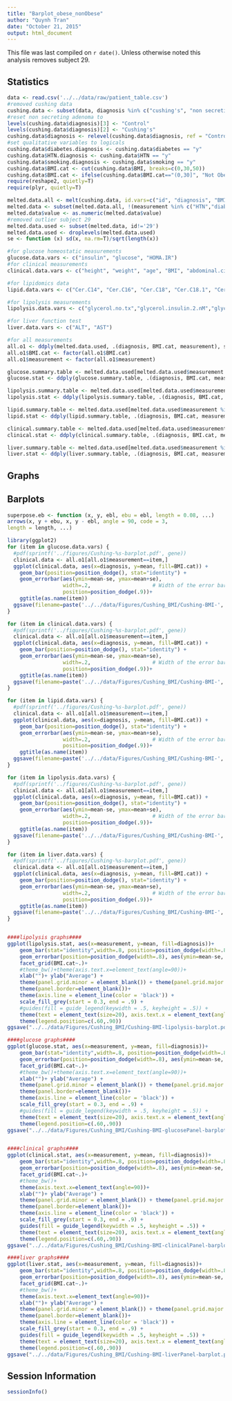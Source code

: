 ```yaml
---
title: "Barplot_obese_nonObese"
author: "Quynh Tran"
date: "October 21, 2015"
output: html_document
---
```


This file was last compiled on ```r date()```.  Unless otherwise noted this analysis removes subject 29.

Statistics
-------------

```r
data <- read.csv('../../data/raw/patient_table.csv')
#removed cushing data
cushing.data <- subset(data, diagnosis %in% c("cushing's", "non secreting adenoma"), drop=TRUE)
#reset non secreting adenoma to 
levels(cushing.data$diagnosis)[3] <- "Control"
levels(cushing.data$diagnosis)[2] <- "Cushing's"
cushing.data$diagnosis <- relevel(cushing.data$diagnosis, ref = "Control")
#set qualitative variables to logicals
cushing.data$diabetes.diagnosis <- cushing.data$diabetes == "y"
cushing.data$HTN.diagnosis <- cushing.data$HTN == "y"
cushing.data$smoking.diagnosis <- cushing.data$smoking == "y"
cushing.data$BMI.cat <- cut(cushing.data$BMI, breaks=c(0,30,50))
cushing.data$BMI.cat <- ifelse(cushing.data$BMI.cat=="(0,30]", "Not Obese", "Obese")
require(reshape2, quietly=T)
require(plyr, quietly=T)

melted.data.all <- melt(cushing.data, id.vars=c("id", "diagnosis", "BMI.cat"), na.rm=T, variable.name="measurement")
melted.data <- subset(melted.data.all, !(measurement %in% c("HTN","diabetes","smoking","HTN.diagnosis","diabetes.diagnosis","smoking.diagnosis")))
melted.data$value <- as.numeric(melted.data$value)
#removed outlier subject 29
melted.data.used <- subset(melted.data, id!='29')
melted.data.used <- droplevels(melted.data.used)
se <- function (x) sd(x, na.rm=T)/sqrt(length(x))
```

```r
#for glucose homeostatic measurements
glucose.data.vars <- c("insulin", "glucose", "HOMA.IR")
#for clinical measurements
clinical.data.vars <- c("height", "weight", "age", "BMI", "abdominal.circumference")

#for lipidomics data
lipid.data.vars <- c("Cer.C14", "Cer.C16", "Cer.C18", "Cer.C18.1", "Cer.C20", "Cer.C24", "Glu.Cer.C16", "Glu.Cer.C18", "Glu.Cer.C18.1")

#for lipolysis measurements
lipolysis.data.vars <- c("glycerol.no.tx","glycerol.insulin.2.nM","glycerol.iso.30.nM","glycerol.ins.iso","glycerol.ins.ctrl","glycerol.iso.ctrl","glycerol.ins.iso.iso") #"glycerol.ins.effect")  "glycerol.iso.effect") 

#for liver function test
liver.data.vars <- c("ALT", "AST")

#for all measurements
all.o1 <- ddply(melted.data.used, .(diagnosis, BMI.cat, measurement), summarise, mean = mean(value), se=se(value))
all.o1$BMI.cat <- factor(all.o1$BMI.cat)
all.o1$measurement <- factor(all.o1$measurement)

glucose.summary.table <- melted.data.used[melted.data.used$measurement %in% glucose.data.vars,]
glucose.stat <- ddply(glucose.summary.table, .(diagnosis, BMI.cat, measurement), summarise, mean = mean(value), se=se(value))

lipolysis.summary.table <- melted.data.used[melted.data.used$measurement %in% lipolysis.data.vars,]
lipolysis.stat <- ddply(lipolysis.summary.table, .(diagnosis, BMI.cat, measurement), summarise, mean = mean(value), se=se(value))

lipid.summary.table <- melted.data.used[melted.data.used$measurement %in% lipid.data.vars,]
lipid.stat <- ddply(lipid.summary.table, .(diagnosis, BMI.cat, measurement), summarise, mean = mean(value), se=se(value))

clinical.summary.table <- melted.data.used[melted.data.used$measurement %in% clinical.data.vars,]
clinical.stat <- ddply(clinical.summary.table, .(diagnosis, BMI.cat, measurement), summarise, mean = mean(value), se=se(value))

liver.summary.table <- melted.data.used[melted.data.used$measurement %in% liver.data.vars,]
liver.stat <- ddply(liver.summary.table, .(diagnosis, BMI.cat, measurement), summarise, mean = mean(value), se=se(value))
```

Graphs
------

## Barplots
```r
superpose.eb <- function (x, y, ebl, ebu = ebl, length = 0.08, ...)
arrows(x, y + ebu, x, y - ebl, angle = 90, code = 3,
length = length, ...)

library(ggplot2)
for (item in glucose.data.vars) {
  #pdf(sprintf('../figures/Cushing-%s-barplot.pdf', gene))
  clinical.data <- all.o1[all.o1$measurement==item,]
  ggplot(clinical.data, aes(x=diagnosis, y=mean, fill=BMI.cat)) + 
    geom_bar(position=position_dodge(), stat="identity") +
    geom_errorbar(aes(ymin=mean-se, ymax=mean+se),
                  width=.2,                    # Width of the error bars
                  position=position_dodge(.9))+
    ggtitle(as.name(item))
  ggsave(filename=paste('../../data/Figures/Cushing_BMI/Cushing-BMI-', item, '-barplot.pdf',sep=""))
}

for (item in clinical.data.vars) {
  #pdf(sprintf('../figures/Cushing-%s-barplot.pdf', gene))
  clinical.data <- all.o1[all.o1$measurement==item,]
  ggplot(clinical.data, aes(x=diagnosis, y=mean, fill=BMI.cat)) + 
    geom_bar(position=position_dodge(), stat="identity") +
    geom_errorbar(aes(ymin=mean-se, ymax=mean+se),
                  width=.2,                    # Width of the error bars
                  position=position_dodge(.9))+
    ggtitle(as.name(item))
  ggsave(filename=paste('../../data/Figures/Cushing_BMI/Cushing-BMI-', item, '-barplot.pdf',sep=""))
}

for (item in lipid.data.vars) {
  #pdf(sprintf('../figures/Cushing-%s-barplot.pdf', gene))
  clinical.data <- all.o1[all.o1$measurement==item,]
  ggplot(clinical.data, aes(x=diagnosis, y=mean, fill=BMI.cat)) + 
    geom_bar(position=position_dodge(), stat="identity") +
    geom_errorbar(aes(ymin=mean-se, ymax=mean+se),
                  width=.2,                    # Width of the error bars
                  position=position_dodge(.9))+
    ggtitle(as.name(item))
  ggsave(filename=paste('../../data/Figures/Cushing_BMI/Cushing-BMI-', item, '-barplot.pdf',sep=""))
}

for (item in lipolysis.data.vars) {
  #pdf(sprintf('../figures/Cushing-%s-barplot.pdf', gene))
  clinical.data <- all.o1[all.o1$measurement==item,]
  ggplot(clinical.data, aes(x=diagnosis, y=mean, fill=BMI.cat)) + 
    geom_bar(position=position_dodge(), stat="identity") +
    geom_errorbar(aes(ymin=mean-se, ymax=mean+se),
                  width=.2,                    # Width of the error bars
                  position=position_dodge(.9))+
    ggtitle(as.name(item))
  ggsave(filename=paste('../../data/Figures/Cushing_BMI/Cushing-BMI-', item, '-barplot.pdf',sep=""))
}

for (item in liver.data.vars) {
  #pdf(sprintf('../figures/Cushing-%s-barplot.pdf', gene))
  clinical.data <- all.o1[all.o1$measurement==item,]
  ggplot(clinical.data, aes(x=diagnosis, y=mean, fill=BMI.cat)) + 
    geom_bar(position=position_dodge(), stat="identity") +
    geom_errorbar(aes(ymin=mean-se, ymax=mean+se),
                  width=.2,                    # Width of the error bars
                  position=position_dodge(.9))+
    ggtitle(as.name(item))
  ggsave(filename=paste('../../data/Figures/Cushing_BMI/Cushing-BMI-', item, '-barplot.pdf',sep=""))
}


####lipolysis graphs####
ggplot(lipolysis.stat, aes(x=measurement, y=mean, fill=diagnosis))+
    geom_bar(stat="identity",width=.8, position=position_dodge(width=.8), col="black", show_guide=F) +
    geom_errorbar(position=position_dodge(width=.8), aes(ymin=mean-se, ymax=mean+se), width=.2)+
    facet_grid(BMI.cat~.)+
    #theme_bw()+theme(axis.text.x=element_text(angle=90))+
    xlab("")+ ylab("Average") +
    theme(panel.grid.minor = element_blank()) + theme(panel.grid.major = element_blank()) + 
    theme(panel.border=element_blank())+ 
    theme(axis.line = element_line(color = 'black')) +
    scale_fill_grey(start = 0.3, end = .9) +
    #guides(fill = guide_legend(keywidth = .5, keyheight = .5)) +
    theme(text = element_text(size=20), axis.text.x = element_text(angle=70,hjust=.5,vjust=.5)) +
    theme(legend.position=c(.60,.90))
ggsave("../../data/Figures/Cushing_BMI/Cushing-BMI-lipolysis-barplot.pdf")

####glucose graphs####
ggplot(glucose.stat, aes(x=measurement, y=mean, fill=diagnosis))+
    geom_bar(stat="identity",width=.8, position=position_dodge(width=.8), col="black", show_guide=F) +
    geom_errorbar(position=position_dodge(width=.8), aes(ymin=mean-se, ymax=mean+se), width=.2)+
    facet_grid(BMI.cat~.)+
    #theme_bw()+theme(axis.text.x=element_text(angle=90))+
    xlab("")+ ylab("Average") +
    theme(panel.grid.minor = element_blank()) + theme(panel.grid.major = element_blank()) + 
    theme(panel.border=element_blank())+ 
    theme(axis.line = element_line(color = 'black')) +
    scale_fill_grey(start = 0.3, end = .9) +
    #guides(fill = guide_legend(keywidth = .5, keyheight = .5)) +
    theme(text = element_text(size=20), axis.text.x = element_text(angle=70,hjust=.5,vjust=.5)) +
    theme(legend.position=c(.60,.90))
ggsave("../../data/Figures/Cushing_BMI/Cushing-BMI-glucosePanel-barplot.pdf")


####clinical graphs####
ggplot(clinical.stat, aes(x=measurement, y=mean, fill=diagnosis))+
    geom_bar(stat="identity",width=.8, position=position_dodge(width=.8), col="black", show_guide=F) +
    geom_errorbar(position=position_dodge(width=.8), aes(ymin=mean-se, ymax=mean+se), width=.2)+
    facet_grid(BMI.cat~.)+
    #theme_bw()+
    theme(axis.text.x=element_text(angle=90))+
    xlab("")+ ylab("Average") +
    theme(panel.grid.minor = element_blank()) + theme(panel.grid.major = element_blank()) + 
    theme(panel.border=element_blank())+ 
    theme(axis.line = element_line(color = 'black')) +
    scale_fill_grey(start = 0.3, end = .9) +
    guides(fill = guide_legend(keywidth = .5, keyheight = .5)) +
    theme(text = element_text(size=20), axis.text.x = element_text(angle=70,hjust=.5,vjust=.5)) +
    theme(legend.position=c(.60,.90))
ggsave("../../data/Figures/Cushing_BMI/Cushing-BMI-clinicalPanel-barplot.pdf")

####liver graphs####
ggplot(liver.stat, aes(x=measurement, y=mean, fill=diagnosis))+
    geom_bar(stat="identity",width=.8, position=position_dodge(width=.8), col="black", show_guide=F) +
    geom_errorbar(position=position_dodge(width=.8), aes(ymin=mean-se, ymax=mean+se), width=.2)+
    facet_grid(BMI.cat~.)+
    #theme_bw()+
    theme(axis.text.x=element_text(angle=90))+
    xlab("")+ ylab("Average") +
    theme(panel.grid.minor = element_blank()) + theme(panel.grid.major = element_blank()) + 
    theme(panel.border=element_blank())+ 
    theme(axis.line = element_line(color = 'black')) +
    scale_fill_grey(start = 0.3, end = .9) +
    guides(fill = guide_legend(keywidth = .5, keyheight = .5)) +
    theme(text = element_text(size=20), axis.text.x = element_text(angle=70,hjust=.5,vjust=.5)) +
    theme(legend.position=c(.60,.90))
ggsave("../../data/Figures/Cushing_BMI/Cushing-BMI-liverPanel-barplot.pdf")
```

Session Information
-------------------
```r
sessionInfo()
```